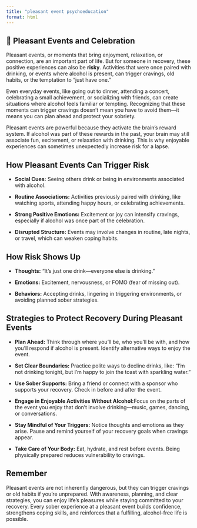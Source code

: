 ```yaml
---
title: "pleasant event psychoeducation"
format: html
---
```


## 🎉 Pleasant Events and Celebration

Pleasant events, or moments that bring enjoyment, relaxation, or connection, are an important part of life. But for someone in recovery, these positive experiences can also be **risky**. Activities that were once paired with drinking, or events where alcohol is present, can trigger cravings, old habits, or the temptation to “just have one.”

Even everyday events, like going out to dinner, attending a concert, celebrating a small achievement, or socializing with friends, can create situations where alcohol feels familiar or tempting. Recognizing that these moments can trigger cravings doesn’t mean you have to avoid them—it means you can plan ahead and protect your sobriety.

Pleasant events are powerful because they activate the brain’s reward system. If alcohol was part of these rewards in the past, your brain may still associate fun, excitement, or relaxation with drinking. This is why enjoyable experiences can sometimes unexpectedly increase risk for a lapse.

## How Pleasant Events Can Trigger Risk

-   **Social Cues:** Seeing others drink or being in environments associated with alcohol.

-   **Routine Associations:** Activities previously paired with drinking, like watching sports, attending happy hours, or celebrating achievements.

-   **Strong Positive Emotions:** Excitement or joy can intensify cravings, especially if alcohol was once part of the celebration.

-   **Disrupted Structure:** Events may involve changes in routine, late nights, or travel, which can weaken coping habits.

## How Risk Shows Up

-   **Thoughts:** “It’s just one drink—everyone else is drinking.”

-   **Emotions:** Excitement, nervousness, or FOMO (fear of missing out).

-   **Behaviors:** Accepting drinks, lingering in triggering environments, or avoiding planned sober strategies.

## Strategies to Protect Recovery During Pleasant Events

-   **Plan Ahead:** Think through where you’ll be, who you’ll be with, and how you’ll respond if alcohol is present. Identify alternative ways to enjoy the event.

-   **Set Clear Boundaries:** Practice polite ways to decline drinks, like: “I’m not drinking tonight, but I’m happy to join the toast with sparkling water.”

-   **Use Sober Supports:** Bring a friend or connect with a sponsor who supports your recovery. Check in before and after the event.

-   **Engage in Enjoyable Activities Without Alcohol:**Focus on the parts of the event you enjoy that don’t involve drinking—music, games, dancing, or conversations.

-   **Stay Mindful of Your Triggers:** Notice thoughts and emotions as they arise. Pause and remind yourself of your recovery goals when cravings appear.

-   **Take Care of Your Body:** Eat, hydrate, and rest before events. Being physically prepared reduces vulnerability to cravings.

::: callout
## Remember

Pleasant events are not inherently dangerous, but they can trigger cravings or old habits if you’re unprepared. With awareness, planning, and clear strategies, you can enjoy life’s pleasures while staying committed to your recovery. Every sober experience at a pleasant event builds confidence, strengthens coping skills, and reinforces that a fulfilling, alcohol-free life is possible.
:::
